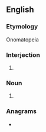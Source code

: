 ==English==

===Etymology===
Onomatopeia

===Interjection===
{{en-interj}}

# {{alternative spelling of|achoo|lang=en}}

===Noun===
{{en-noun}}

# {{alternative spelling of|achoo|lang=en}}

===Anagrams===
* {{anagrams|en|cahoot}}